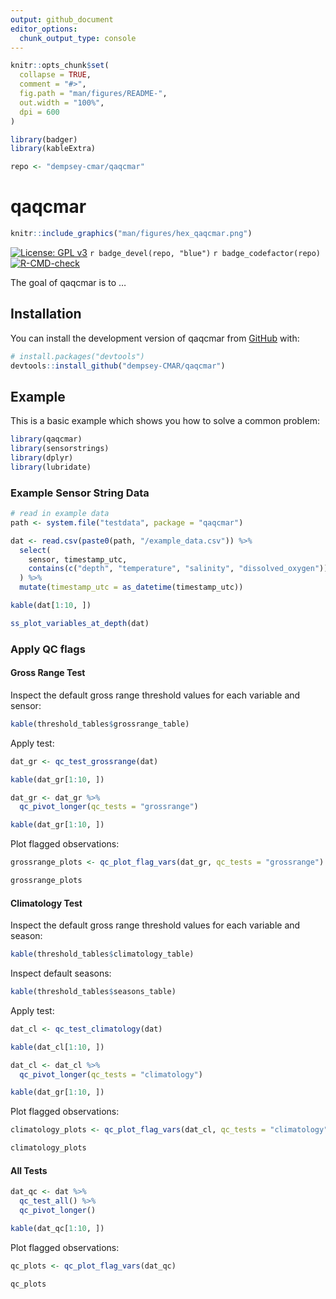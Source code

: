 ```yaml
---
output: github_document
editor_options: 
  chunk_output_type: console
---
```


<!-- README.md is generated from README.Rmd. Please edit that file -->

```r
knitr::opts_chunk$set(
  collapse = TRUE,
  comment = "#>",
  fig.path = "man/figures/README-",
  out.width = "100%",
  dpi = 600
)

library(badger)
library(kableExtra)

repo <- "dempsey-cmar/qaqcmar"
```

# qaqcmar

```r
knitr::include_graphics("man/figures/hex_qaqcmar.png")
```



<!-- badges: start -->
[![License: GPL v3](https://img.shields.io/badge/License-GPLv3-blue.svg)](https://www.gnu.org/licenses/gpl-3.0) `r badge_devel(repo, "blue")` `r badge_codefactor(repo)` [![R-CMD-check](https://github.com/dempsey-CMAR/qaqcmar/actions/workflows/R-CMD-check.yaml/badge.svg)](https://github.com/dempsey-CMAR/qaqcmar/actions/workflows/R-CMD-check.yaml)
<!-- badges: end -->

The goal of qaqcmar is to ...

## Installation

You can install the development version of qaqcmar from [GitHub](https://github.com/) with:

``` r
# install.packages("devtools")
devtools::install_github("dempsey-CMAR/qaqcmar")
```

## Example

This is a basic example which shows you how to solve a common problem:

```r
library(qaqcmar)
library(sensorstrings)
library(dplyr)
library(lubridate)
```

### Example Sensor String Data

```r
# read in example data
path <- system.file("testdata", package = "qaqcmar")

dat <- read.csv(paste0(path, "/example_data.csv")) %>% 
  select(
    sensor, timestamp_utc, 
    contains(c("depth", "temperature", "salinity", "dissolved_oxygen"))
  ) %>% 
  mutate(timestamp_utc = as_datetime(timestamp_utc))

kable(dat[1:10, ])

```

```r
ss_plot_variables_at_depth(dat)
```


### Apply QC flags

#### Gross Range Test

Inspect the default gross range threshold values for each variable and sensor:
```r
kable(threshold_tables$grossrange_table)
```

Apply test:
```r
dat_gr <- qc_test_grossrange(dat)

kable(dat_gr[1:10, ])
```

```r
dat_gr <- dat_gr %>% 
  qc_pivot_longer(qc_tests = "grossrange")

kable(dat_gr[1:10, ])
```

Plot flagged observations:
```r
grossrange_plots <- qc_plot_flag_vars(dat_gr, qc_tests = "grossrange")

grossrange_plots
```

#### Climatology Test

Inspect the default gross range threshold values for each variable and season:
```r
kable(threshold_tables$climatology_table)
```

Inspect default seasons:
```r
kable(threshold_tables$seasons_table)
```

Apply test:
```r
dat_cl <- qc_test_climatology(dat)

kable(dat_cl[1:10, ])
```

```r
dat_cl <- dat_cl %>% 
  qc_pivot_longer(qc_tests = "climatology")

kable(dat_gr[1:10, ])
```

Plot flagged observations:
```r
climatology_plots <- qc_plot_flag_vars(dat_cl, qc_tests = "climatology")

climatology_plots
```

#### All Tests

```r
dat_qc <- dat %>% 
  qc_test_all() %>% 
  qc_pivot_longer()

kable(dat_qc[1:10, ])
```

Plot flagged observations:
```r
qc_plots <- qc_plot_flag_vars(dat_qc)

qc_plots
```










